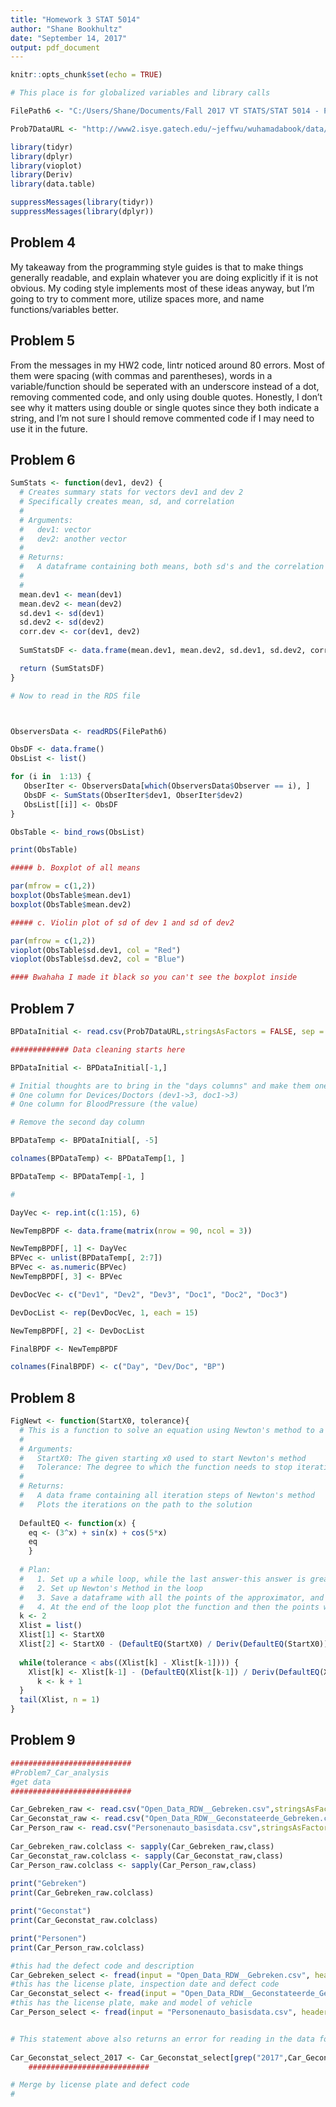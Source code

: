 ```yaml
---
title: "Homework 3 STAT 5014"
author: "Shane Bookhultz"
date: "September 14, 2017"
output: pdf_document
---
```


```r
knitr::opts_chunk$set(echo = TRUE)
```

```r

# This place is for globalized variables and library calls

FilePath6 <- "C:/Users/Shane/Documents/Fall 2017 VT STATS/STAT 5014 - Programming/STAT_5015_homework/03_good_programming_R_functions/HW3_data.rds"

Prob7DataURL <- "http://www2.isye.gatech.edu/~jeffwu/wuhamadabook/data/BloodPressure.dat"

library(tidyr)
library(dplyr)
library(vioplot)
library(Deriv)
library(data.table)

suppressMessages(library(tidyr))
suppressMessages(library(dplyr))

```

## Problem 4

My takeaway from the programming style guides is that to make things generally readable, and explain whatever you are doing explicitly if it is not obvious. My coding style implements most of these ideas anyway, but I'm going to try to comment more, utilize spaces more, and name functions/variables better. 

## Problem 5

From the messages in my HW2 code, lintr noticed around 80 errors. Most of them were spacing (with commas and parentheses), words in a variable/function should be seperated with an underscore instead of a dot, removing commented code, and only using double quotes. Honestly, I don't see why it matters using double or single quotes since they both indicate a string, and I'm not sure I should remove commented code if I may need to use it in the future. 

## Problem 6

```r

SumStats <- function(dev1, dev2) {
  # Creates summary stats for vectors dev1 and dev 2
  # Specifically creates mean, sd, and correlation
  #
  # Arguments:
  #   dev1: vector
  #   dev2: another vector
  # 
  # Returns:
  #   A dataframe containing both means, both sd's and the correlation
  #
  #
  mean.dev1 <- mean(dev1)
  mean.dev2 <- mean(dev2)
  sd.dev1 <- sd(dev1)
  sd.dev2 <- sd(dev2)
  corr.dev <- cor(dev1, dev2)
  
  SumStatsDF <- data.frame(mean.dev1, mean.dev2, sd.dev1, sd.dev2, corr.dev)

  return (SumStatsDF)
}

# Now to read in the RDS file



ObserversData <- readRDS(FilePath6)

ObsDF <- data.frame()
ObsList <- list()

for (i in  1:13) {
   ObserIter <- ObserversData[which(ObserversData$Observer == i), ]
   ObsDF <- SumStats(ObserIter$dev1, ObserIter$dev2)
   ObsList[[i]] <- ObsDF
}

ObsTable <- bind_rows(ObsList)

print(ObsTable)

##### b. Boxplot of all means

par(mfrow = c(1,2))
boxplot(ObsTable$mean.dev1)
boxplot(ObsTable$mean.dev2)

##### c. Violin plot of sd of dev 1 and sd of dev2

par(mfrow = c(1,2))
vioplot(ObsTable$sd.dev1, col = "Red")
vioplot(ObsTable$sd.dev2, col = "Blue")

#### Bwahaha I made it black so you can't see the boxplot inside
```

## Problem 7

```r

BPDataInitial <- read.csv(Prob7DataURL,stringsAsFactors = FALSE, sep = " ", header = FALSE)

############# Data cleaning starts here

BPDataInitial <- BPDataInitial[-1,]

# Initial thoughts are to bring in the "days columns" and make them one variable
# One column for Devices/Doctors (dev1->3, doc1->3)
# One column for BloodPressure (the value)

# Remove the second day column

BPDataTemp <- BPDataInitial[, -5]

colnames(BPDataTemp) <- BPDataTemp[1, ]

BPDataTemp <- BPDataTemp[-1, ]

# 

DayVec <- rep.int(c(1:15), 6)

NewTempBPDF <- data.frame(matrix(nrow = 90, ncol = 3))

NewTempBPDF[, 1] <- DayVec
BPVec <- unlist(BPDataTemp[, 2:7])
BPVec <- as.numeric(BPVec)
NewTempBPDF[, 3] <- BPVec

DevDocVec <- c("Dev1", "Dev2", "Dev3", "Doc1", "Doc2", "Doc3")

DevDocList <- rep(DevDocVec, 1, each = 15)

NewTempBPDF[, 2] <- DevDocList

FinalBPDF <- NewTempBPDF

colnames(FinalBPDF) <- c("Day", "Dev/Doc", "BP")
```

## Problem 8

```r

FigNewt <- function(StartX0, tolerance){
  # This is a function to solve an equation using Newton's method to a specific degree.
  # 
  # Arguments:
  #   StartX0: The given starting x0 used to start Newton's method
  #   Tolerance: The degree to which the function needs to stop iterating
  #
  # Returns:
  #   A data frame containing all iteration steps of Newton's method
  #   Plots the iterations on the path to the solution
  
  DefaultEQ <- function(x) {
    eq <- (3^x) + sin(x) + cos(5*x)
    eq
    }
  
  # Plan:
  #   1. Set up a while loop, while the last answer-this answer is greater than the tolerance for Newton's Method
  #   2. Set up Newton's Method in the loop
  #   3. Save a dataframe with all the points of the approximator, and the x's used
  #   4. At the end of the loop plot the function and then the points with x0, x1, ..., xn used to approximate the function
  k <- 2
  Xlist = list()
  Xlist[1] <- StartX0
  Xlist[2] <- StartX0 - (DefaultEQ(StartX0) / Deriv(DefaultEQ(StartX0)))
  
  while(tolerance < abs((Xlist[k] - Xlist[k-1]))) {
    Xlist[k] <- Xlist[k-1] - (DefaultEQ(Xlist[k-1]) / Deriv(DefaultEQ(Xlist[k-1])))
      k <- k + 1
  }
  tail(Xlist, n = 1)
}

```

## Problem 9 

```r

########################### 
#Problem7_Car_analysis  
#get data  
########################### 

Car_Gebreken_raw <- read.csv("Open_Data_RDW__Gebreken.csv",stringsAsFactors = F, nrows=200, header=T,quote = '"')
Car_Geconstat_raw <- read.csv("Open_Data_RDW__Geconstateerde_Gebreken.csv", stringsAsFactors = F, nrows=200, header=T)
Car_Person_raw <- read.csv("Personenauto_basisdata.csv",stringsAsFactors = F, nrows=200, header=T)
    
Car_Gebreken_raw.colclass <- sapply(Car_Gebreken_raw,class)
Car_Geconstat_raw.colclass <- sapply(Car_Geconstat_raw,class)
Car_Person_raw.colclass <- sapply(Car_Person_raw,class)
    
print("Gebreken")
print(Car_Gebreken_raw.colclass)

print("Geconstat")
print(Car_Geconstat_raw.colclass)

print("Personen")
print(Car_Person_raw.colclass)

#this had the defect code and description
Car_Gebreken_select <- fread(input = "Open_Data_RDW__Gebreken.csv", header = T, select=c(1,6), showProgress=F)
#this has the license plate, inspection date and defect code
Car_Geconstat_select <- fread(input = "Open_Data_RDW__Geconstateerde_Gebreken.csv", header=T, select=c(1,3,5),showProgress=F)
#this has the license plate, make and model of vehicle
Car_Person_select <- fread(input = "Personenauto_basisdata.csv", header=T, showProgress = F, select = c(1,3,4))


# This statement above also returns an error for reading in the data for me  
  
Car_Geconstat_select_2017 <- Car_Geconstat_select[grep("2017",Car_Geconstat_select$"Meld datum door keuringsinstantie"),]
    ########################### 

# Merge by license plate and defect code
# 

```